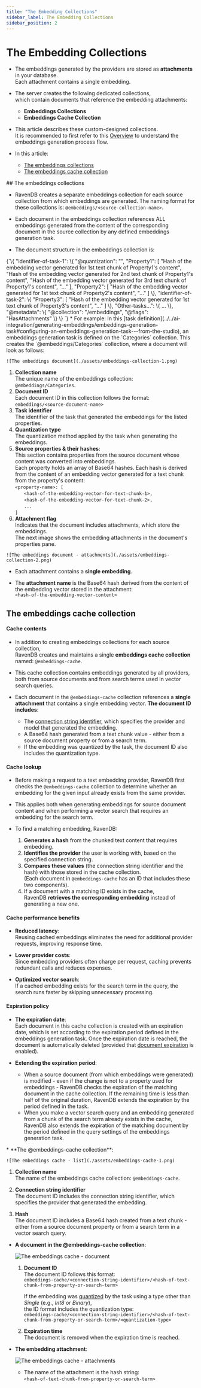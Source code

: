 ```yaml
---
title: "The Embedding Collections"
sidebar_label: The Embedding Collections
sidebar_position: 2
---
```



# The Embedding Collections
<Admonition type="note" title="Note">

* The embeddings generated by the providers are stored as **attachments** in your database.  
  Each attachment contains a single embedding.

* The server creates the following dedicated collections,  
  which contain documents that reference the embedding attachments:  
  * **Embeddings Collections**
  * **Embeddings Cache Collection**

* This article describes these custom-designed collections.  
  It is recommended to first refer to this [Overview](../../ai-integration/generating-embeddings/overview#embeddings-generation---overview)
  to understand the embeddings generation process flow.
* In this article:
    * [The embeddings collections](../../ai-integration/generating-embeddings/embedding-collections#the-embeddings-collections)
    * [The embeddings cache collection](../../ai-integration/generating-embeddings/embedding-collections#the-embeddings-cache-collection)
    
</Admonition>
## The embeddings collections

* RavenDB creates a separate embeddings collection for each source collection from which embeddings are generated.
  The naming format for these collections is: `@embeddings/<source-collection-name>`.

* Each document in the embeddings collection references ALL embeddings generated from
  the content of the corresponding document in the source collection by any defined embeddings generation task.

* The document structure in the embeddings collection is:

<TabItem value="something" label="json">
<CodeBlock language="json">
{`\{
  "identifier-of-task-1": \{
     "@quantization": "<quantization-type>",
     "Property1": [
       "Hash of the embedding vector generated for 1st text chunk of Property1's content",
       "Hash of the embedding vector generated for 2nd text chunk of Property1's content",   
       "Hash of the embedding vector generated for 3rd text chunk of Property1's content", 
       "..."
     ],
     "Property2": [
       "Hash of the embedding vector generated for 1st text chunk of Property2's content",
       "..."
     ]
  \},
  "identifier-of-task-2": \{
    "Property3": [
      "Hash of the embedding vector generated for 1st text chunk of Property3's content",
      "..."
    ]
  \},
  "Other-tasks...": \{
     ...
  \},
  "@metadata": \{
     "@collection": "<source-collection-name>/embeddings",
     "@flags": "HasAttachments"
  \}
\}
`}
</CodeBlock>
</TabItem>
* For example:  
  In this [task definition](../../ai-integration/generating-embeddings/embeddings-generation-task#configuring-an-embeddings-generation-task---from-the-studio),
  an embeddings generation task is defined on the `Categories` collection.  
  This creates the `@embeddings/Categories` collection, where a document will look as follows:

    ![The embeddings document](./assets/embeddings-collection-1.png)

  1. **Collection name**   
     The unique name of the embeddings collection: `@embeddings/Categories`.
  2. **Document ID**  
     Each document ID in this collection follows the format: `embeddings/<source-document-name>`  
  3. **Task identifier**  
     The identifier of the task that generated the embeddings for the listed properties.
  4. **Quantization type**  
     The quantization method applied by the task when generating the embeddings.  
  5. **Source properties & their hashes**:  
     This section contains properties from the source document whose content was converted into embeddings.  
     Each property holds an array of Base64 hashes.
     Each hash is derived from the content of an embedding vector generated for a text chunk from the property's content:  
     `<property-name>: [`  
     &nbsp;&nbsp;&nbsp;&nbsp;&nbsp;&nbsp;`<hash-of-the-embedding-vector-for-text-chunk-1>,`  
     &nbsp;&nbsp;&nbsp;&nbsp;&nbsp;&nbsp;`<hash-of-the-embedding-vector-for-text-chunk-2>,`  
     &nbsp;&nbsp;&nbsp;&nbsp;&nbsp;&nbsp;`...`  
     `]`  
  6. **Attachment flag**  
     Indicates that the document includes attachments, which store the embeddings.  
     The next image shows the embedding attachments in the document's properties pane.

    ![The embeddings document - attachments](./assets/embeddings-collection-2.png)

  * Each attachment contains a **single embedding**.

  * The **attachment name** is the Base64 hash derived from the content of the embedding vector stored in the attachment:  
    `<hash-of-the-embedding-vector-content>`



## The embeddings cache collection

<Admonition type="note" title="Note">

####  Cache contents
* In addition to creating embeddings collections for each source collection,  
  RavenDB creates and maintains a single **embeddings cache collection** named: `@embeddings-cache`.

* This cache collection contains embeddings generated by all providers,  
  both from source documents and from search terms used in vector search queries.

* Each document in the `@embeddings-cache` collection references a **single attachment** that contains a single embedding vector.
  **The document ID includes**:  
  * The [connection string identifier](../../ai-integration/connection-strings/connection-strings-overview#creating-an-ai-connection-string),
    which specifies the provider and model that generated the embedding.
  * A Base64 hash generated from a text chunk value - either from a source document property or from a search term.
  * If the embedding was quantized by the task, the document ID also includes the quantization type.

</Admonition>
<Admonition type="note" title="Note">

#### Cache lookup  
* Before making a request to a text embedding provider, 
  RavenDB first checks the `@embeddings-cache` collection to determine whether an embedding for the given input already exists from the same provider.  

* This applies both when generating embeddings for source document content and when performing a vector search that requires an embedding for the search term.  

* To find a matching embedding, RavenDB:  
   1. **Generates a hash** from the chunked text content that requires embedding.  
   2. **Identifies the provider** the user is working with, based on the specified connection string.  
   3. **Compares these values** (the connection string identifier and the hash) with those stored in the cache collection.  
      (Each document in `@embeddings-cache` has an ID that includes these two components).  
   4. If a document with a matching ID exists in the cache,  
      RavenDB **retrieves the corresponding embedding** instead of generating a new one.  

</Admonition>
<Admonition type="note" title="Note">

####  Cache performance benefits
* **Reduced latency**:  
  Reusing cached embeddings eliminates the need for additional provider requests, improving response time.  

* **Lower provider costs**:  
  Since embedding providers often charge per request, caching prevents redundant calls and reduces expenses.  

* **Optimized vector search**:  
  If a cached embedding exists for the search term in the query, the search runs faster by skipping unnecessary processing.  

</Admonition>
<Admonition type="note" title="Note">

#### Expiration policy
* **The expiration date**:  
  Each document in this cache collection is created with an expiration date, which is set according to the expiration period defined in the embeddings generation task.
  Once the expiration date is reached, the document is automatically deleted (provided that [document expiration](../../studio/database/settings/document-expiration) is enabled).

* **Extending the expiration period**:  
  * When a source document (from which embeddings were generated) is modified - even if the change is not to a property used for embeddings -
    RavenDB checks the expiration of the matching document in the cache collection.
    If the remaining time is less than half of the original duration, RavenDB extends the expiration by the period defined in the task.
  * When you make a vector search query and an embedding generated from a chunk of the search term already exists in the cache,
    RavenDB also extends the expiration of the matching document by the period defined in the query settings of the embeddings generation task.

</Admonition>
* **The @embeddings-cache collection**: 

    ![The embeddings cache - list](./assets/embeddings-cache-1.png)

  1. **Collection name**  
     The name of the embeddings cache collection: `@embeddings-cache`.  
  
  2. **Connection string identifier**  
     The document ID includes the connection string identifier, which specifies the provider that generated the embedding.

  3. **Hash**  
     The document ID includes a Base64 hash created from a text chunk -  
     either from a source document property or from a search term in a vector search query.
* **A document in the @embeddings-cache collection**:  
 
    ![The embeddings cache - document](./assets/embeddings-cache-2.png)

  1. **Document ID**  
     The document ID follows this format:  
     `embeddings-cache/<connection-string-identifier>/<hash-of-text-chunk-from-property-or-search-term>`
        
        If the embedding was [quantized](../../ai-integration/vector-search/vector-search-using-dynamic-query#what-is-quantization) by the task
        using a type other than _Single_ (e.g., _Int8_ or _Binary_),  
        the ID format includes the quantization type:  
        `embeddings-cache/<connection-string-identifier>/<hash-of-text-chunk-from-property-or-search-term>/<quantization-type>`
 
   2. **Expiration time**  
      The document is removed when the expiration time is reached.
* **The embedding attachment**:

    ![The embeddings cache - attachments](./assets/embeddings-cache-3.png)

    * The name of the attachment is the hash string:  
      `<hash-of-text-chunk-from-property-or-search-term>`



